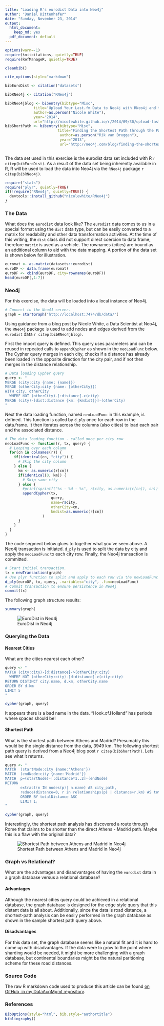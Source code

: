 ```yaml
---
title: "Loading R's eurodist Data into Neo4j"
author: "Daniel Dittenhafer"
date: "Sunday, November 23, 2014"
output:
  html_document:
    keep_md: yes
  pdf_document: default
---
```

```r
options(warn=-1)
require(knitcitations, quietly=TRUE)
require(RefManageR, quietly=TRUE)

cleanbib()

cite_options(style="markdown")

bibEuroDist <- citation("datasets")

bibRNeo4j <- citation("RNeo4j")

bibRNeo4jblog <- bibentry(bibtype="Misc", 
             title="Upload Your Last.fm Data to Neo4j with RNeo4j and the Transactional Endpoint", 
             author=as.person("Nicole White"),
             year="2014",
             url="http://nicolewhite.github.io/r/2014/09/30/upload-last-fm-rneo4j-transaction.html")
bibShortPath <- bibentry(bibtype="Misc",
                        title="Finding the Shortest Path through the Park", 
                         author=as.person("Rik van Bruggen"),
                         year="2013",
                         url="http://neo4j.com/blog/finding-the-shortest-path-through-the-park/")
             
```
The data set used in this exercise is the eurodist data set included with R `r citep(bibEuroDist)`. As a result of the data set being inherently available in R, R will be used to load the data into Neo4j via the `RNeo4j` package `r citep(bibRNeo4j)`.
```r
require("stats")
require("plyr", quietly=TRUE)
if(!require("RNeo4j", quietly=TRUE)) {
  devtools::install_github("nicolewhite/RNeo4j")
}
```

### The Data ###
What does the `eurodist` data look like? The `eurodist` data comes to us in a special format using the `dist` data type, but can be easily converted to a matrix for readability and other data transformation activities. At the time of this writing, the `dist` class did not support direct coercion to data.frame, therefore `matrix` is used as a vehicle. The rownames (cities) are bound
as an additional column to aid with the data mapping. A portion of the data set is shown below for illustration.
```r
euromat <- as.matrix(datasets::eurodist)
euroDF <- data.frame(euromat)
euroDF <- cbind(euroDF, city=rownames(euroDF))
head(euroDF[,1:7])
```

### Neo4j ###
For this exercise, the data will be loaded into a local instance of Neo4j. 

```r
# Connect to the Neo4J server.
graph = startGraph("http://localhost:7474/db/data/")
```

Using guidance from a blog post by Nicole White, a Data Scientist at Neo4j,
the `RNeo4j` package is used to add nodes and edges derived from the `eurodist` 
data `r citep(bibRNeo4jblog)`.

First the import query is defined. This query uses parameters and can be reused
in repeated calls to `appendCypher` as shown in the `neoLoadFunc` below. The Cypher query
merges in each city, checks if a distance has already been loaded in the opposite direction
for the city pair, and if not then merges in the distance relationship.

```r
# Data loading Cypher query
query <- "
MERGE (city:city {name: {name}})
MERGE (otherCity:city {name: {otherCity}})
WITH city, otherCity
  WHERE NOT (otherCity)-[:distance]->(city)
MERGE (city)-[dist:distance {km: {kmdist}}]-(otherCity)
"
```

Next the data loading function, named `neoLoadFunc` in this example, is defined. This function is called by `d_ply` once for each row in the data.frame. It then iterates across the columns (also cities) to load each pair and the associated distance.

```r
# The data loading function - called once per city row
neoLoadFunc <- function(r, tx, query) {
  # Looping over each column
  for(cn in colnames(r)) {
    if(identical(cn, "city")) {
      # Skip the city column
    } else {
      km <- as.numeric(r[cn])
      if(identical(0, km)) {
        # Skip same city
      } else {
        #print(sprintf("%s - %d - %s", r$city, as.numeric(r[cn]), cn))
        appendCypher(tx,
                     query,
                     name=r$city,
                     otherCity=cn,
                     kmdist=as.numeric(r[cn])
                 )           
      }
    }
  }
}

```

The code segment below glues to together what you've seen above. A Neo4j transaction is initiated.
`d_ply` is used to split the data by city and apply the `neoLoadFunc` to each city row. Finally, the
Neo4j transaction is committed.

```r
# Start initial transaction.
tx = newTransaction(graph)
# Use plyr function to split and apply to each row via the newLoadFunc defined earlier.
d_ply(euroDF, tx, query, .variables="city", .fun=neoLoadFunc)
# Commit transaction to ensure persistence in Neo4j
commit(tx)
```

The following graph structure results:
```r
summary(graph)
```

![EuroDist in Neo4j](Eurodist-Neo4j-Visual.png)

### Querying the Data ###

#### Nearest Cities ####

What are the cities nearest each other? 

```r
query <- "
MATCH (city:city)-[d:distance]->(otherCity:city)
  WHERE NOT (otherCity:city)-[d:distance]->(city:city)
RETURN DISTINCT city.name, d.km, otherCity.name
ORDER BY d.km
LIMIT 5
"
```

```r
cypher(graph, query)
```

It appears there is a bad name in the data. "Hook.of.Holland" has periods where spaces should be!

#### Shortest Path ####

What is the shortest path between Athens and Madrid? Presumably this would be the single distance from the 
data, 3949 km. The following shortest path query is derived from a Neo4j blog post `r citep(bibShortPath)`. Lets see what it returns.
       
```r
query <- "
MATCH  (startNode:city {name:'Athens'})
MATCH  (endNode:city {name:'Madrid'})
MATCH  p=(startNode)-[:distance*1..2]-(endNode)
RETURN 
       extract(n IN nodes(p)| n.name) AS city_path,
       reduce(distance=0, r in relationships(p) | distance+r.km) AS totalDistance
       ORDER BY totalDistance ASC
       LIMIT 1;
"
```

```r
cypher(graph, query)
```
Interestingly, the shortest path analysis has discovered a route through Rome that claims to be shorter than
the direct Athens - Madrid path. Maybe this is a flaw with the original data?

![Shortest Path between Athens and Madrid in Neo4j](Eurodist-AthensMadrid-ShortestPath.png)

### Graph vs Relational? ###

What are the advantages and disadvantages of having the `eurodist` data in a graph database versus a relational database? 

#### Advantages ####
Although the nearest cities query could be achieved in a relational database, the graph database is designed for the edge style query that this distant data is all about. Additionally, since the data is road distance, a shortest-path analysis can be easily performed in the graph database as shown in the sample shortest path query above.

#### Disadvantages ####
For this data set, the graph database seems like a natural fit and it is hard to come up with disadvantages. If the data were to grow to the point where sharding would be needed, it might be more challenging with a graph database, but continental boundaries might be the natural paritioning scheme for these road distances. 

### Source Code ###
The raw R markdown code used to produce this article can be found 
[on GitHub, in my DataAcqMgmt repository](https://raw.githubusercontent.com/dwdii/DataAcqMgmt/master/Week13/Project5-LoadingDataIntoNeo4j.Rmd).

### References ###

```r
BibOptions(style="html", bib.style="authortitle")
bibliography()
```
